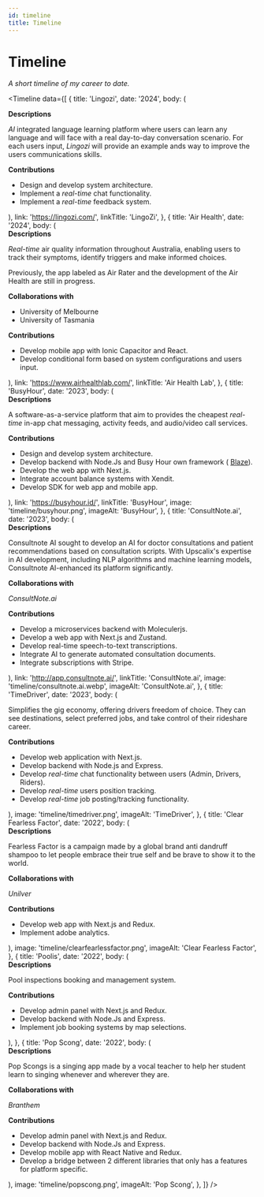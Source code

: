 ---
id: timeline
title: Timeline
---

# Timeline

_A short timeline of my career to date._


<Timeline
  data={[
    {
      title: 'Lingozi',
      date: '2024',
      body: (
        <div>
          <strong>Descriptions</strong>
          <p>
            <em>AI</em> integrated language learning platform where users can
            learn any language and will face with a real day-to-day conversation
            scenario. For each users input, <em>Lingozi</em> will provide an
            example ands way to improve the users communications skills.
          </p>
          <strong>Contributions</strong>
          <ul>
            <li>Design and develop system architecture.</li>
            <li>
              Implement a <em>real-time</em> chat functionality.
            </li>
            <li>
              Implement a <em>real-time</em> feedback system.
            </li>
          </ul>
        </div>
      ),
      link: 'https://lingozi.com/',
      linkTitle: 'LingoZi',
    },
    {
      title: 'Air Health',
      date: '2024',
      body: (
        <div>
          <strong>Descriptions</strong>
          <p>
            <em>Real-time</em> air quality information throughout Australia,
            enabling users to track their symptoms, identify triggers and make
            informed choices.
          </p>
          <p>
            Previously, the app labeled as Air Rater and the development of the
            Air Health are still in progress.
          </p>
          <strong>Collaborations with</strong>
          <ul>
            <li>University of Melbourne</li>
            <li>University of Tasmania</li>
          </ul>
          <strong>Contributions</strong>
          <ul>
            <li>Develop mobile app with Ionic Capacitor and React.</li>
            <li>
              Develop conditional form based on system configurations and users
              input.
            </li>
          </ul>
        </div>
      ),
      link: 'https://www.airhealthlab.com/',
      linkTitle: 'Air Health Lab',
    },
    {
      title: 'BusyHour',
      date: '2023',
      body: (
        <div>
          <strong>Descriptions</strong>
          <p>
            A software-as-a-service platform that aim to provides the cheapest
            <em>real-time</em> in-app chat messaging, activity feeds, and audio/video
            call services.
          </p>
          <strong>Contributions</strong>
          <ul>
            <li>Design and develop system architecture.</li>
            <li>
              Develop backend with Node.Js and Busy Hour own framework (
              <a href="https://github.com/busy-hour-studio/blaze">Blaze</a>).
            </li>
            <li>Develop the web app with Next.js.</li>
            <li>Integrate account balance systems with Xendit.</li>
            <li>Develop SDK for web app and mobile app.</li>
          </ul>
        </div>
      ),
      link: 'https://busyhour.id/',
      linkTitle: 'BusyHour',
      image: 'timeline/busyhour.png',
      imageAlt: 'BusyHour',
    },
    {
      title: 'ConsultNote.ai',
      date: '2023',
      body: (
        <div>
          <strong>Descriptions</strong>
          <p>
            Consultnote AI sought to develop an AI for doctor consultations and
            patient recommendations based on consultation scripts. With
            Upscalix's expertise in AI development, including NLP algorithms and
            machine learning models, Consultnote AI-enhanced its platform
            significantly.
          </p>
          <strong>Collaborations with</strong>
          <p>
            <em>ConsultNote.ai</em>
          </p>
          <strong>Contributions</strong>
          <ul>
            <li>Develop a microservices backend with Moleculerjs.</li>
            <li>Develop a web app with Next.js and Zustand.</li>
            <li>Develop real-time speech-to-text transcriptions.</li>
            <li>Integrate AI to generate automated consultation documents.</li>
            <li>Integrate subscriptions with Stripe.</li>
          </ul>
        </div>
      ),
      link: 'http://app.consultnote.ai/',
      linkTitle: 'ConsultNote.ai',
      image: 'timeline/consultnote.ai.webp',
      imageAlt: 'ConsultNote.ai',
    },
    {
      title: 'TimeDriver',
      date: '2023',
      body: (
        <div>
          <p>
            Simplifies the gig economy, offering drivers freedom of choice. They
            can see destinations, select preferred jobs, and take control of
            their rideshare career.
          </p>
          <strong>Contributions</strong>
          <ul>
            <li>Develop web application with Next.js.</li>
            <li>Develop backend with Node.js and Express.</li>
            <li>
              Develop <em>real-time</em> chat functionality between users
              (Admin, Drivers, Riders).
            </li>
            <li>
              Develop <em>real-time</em> users position tracking.
            </li>
            <li>
              Develop <em>real-time</em> job posting/tracking functionality.
            </li>
          </ul>
        </div>
      ),
      image: 'timeline/timedriver.png',
      imageAlt: 'TimeDriver',
    },
    {
      title: 'Clear Fearless Factor',
      date: '2022',
      body: (
        <div>
          <strong>Descriptions</strong>
          <p>
            Fearless Factor is a campaign made by a global brand anti dandruff
            shampoo to let people embrace their true self and be brave to show
            it to the world.
          </p>
          <strong>Collaborations with</strong>
          <p>
            <em>Unilver</em>
          </p>
          <strong>Contributions</strong>
          <ul>
            <li>Develop web app with Next.js and Redux.</li>
            <li>Implement adobe analytics.</li>
          </ul>
        </div>
      ),
      image: 'timeline/clearfearlessfactor.png',
      imageAlt: 'Clear Fearless Factor',
    },
    {
      title: 'Poolis',
      date: '2022',
      body: (
        <div>
          <strong>Descriptions</strong>
          <p>Pool inspections booking and management system.</p>
          <strong>Contributions</strong>
          <ul>
            <li>Develop admin panel with Next.js and Redux.</li>
            <li>Develop backend with Node.Js and Express.</li>
            <li>Implement job booking systems by map selections.</li>
          </ul>
        </div>
      ),
    },
    {
      title: 'Pop Scong',
      date: '2022',
      body: (
        <div>
          <strong>Descriptions</strong>
          <p>
            Pop Scongs is a singing app made by a vocal teacher to help her
            student learn to singing whenever and wherever they are.
          </p>
          <strong>Collaborations with</strong>
          <p>
            <em>Branthem</em>
          </p>
          <strong>Contributions</strong>
          <ul>
            <li>Develop admin panel with Next.js and Redux.</li>
            <li>Develop backend with Node.Js and Express.</li>
            <li>Develop mobile app with React Native and Redux.</li>
            <li>
              Develop a bridge between 2 different libraries that only has a
              features for platform specific.
            </li>
          </ul>
        </div>
      ),
      image: 'timeline/popscong.png',
      imageAlt: 'Pop Scong',
    },
  ]}
/>
